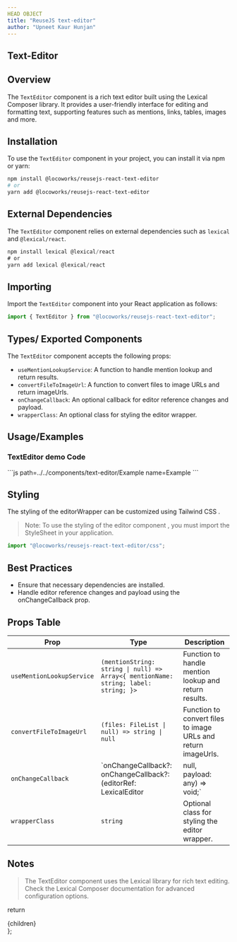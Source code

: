 ```yaml
---
HEAD OBJECT
title: "ReuseJS text-editor"
author: "Upneet Kaur Hunjan"
---
```


## Text-Editor

## Overview

The `TextEditor` component is a rich text editor built using the Lexical Composer library. It provides a user-friendly interface for editing and formatting text, supporting features such as mentions, links, tables, images and more.

## Installation

To use the `TextEditor` component in your project, you can install it via npm or yarn:

```bash
npm install @locoworks/reusejs-react-text-editor
# or
yarn add @locoworks/reusejs-react-text-editor
```

## External Dependencies

The `TextEditor` component relies on external dependencies such as `lexical` and `@lexical/react`.
```jsx
npm install lexical @lexical/react
# or
yarn add lexical @lexical/react
```

## Importing

Import the `TextEditor` component into your React application as follows:

```jsx
import { TextEditor } from "@locoworks/reusejs-react-text-editor";
```

## Types/ Exported Components

The `TextEditor` component accepts the following props:

- `useMentionLookupService`: A function to handle mention lookup and return results.
- `convertFileToImageUrl`: A function to convert files to image URLs and return imageUrls.
- `onChangeCallback`: An optional callback for editor reference changes and payload.
- `wrapperClass`: An optional class for styling the editor wrapper.

## Usage/Examples

### TextEditor demo Code
<Example/>
```js path=../../components/text-editor/Example name=Example
```

## Styling

The styling of the editorWrapper can be customized using Tailwind CSS .

> Note: To use the styling of the editor component , you must import the StyleSheet in your application.
```jsx
import "@locoworks/reusejs-react-text-editor/css";
```

## Best Practices

- Ensure that necessary dependencies are installed.
- Handle editor reference changes and payload using the onChangeCallback prop.

## Props Table

| Prop                      | Type                                                               | Description                                                                                                                            |
| ------------------------- | ------------------------------------------------------------------ | -------------------------------------------------------------------------------------------------------------------------------------- |
| `useMentionLookupService` | `(mentionString: string \| null) => Array<{ mentionName: string; label: string; }>` | Function to handle mention lookup and return results.                                                                                                   |
| `convertFileToImageUrl`   | `(files: FileList \| null) => string \| null`                     | Function to convert files to image URLs and return imageUrls.                                                                                              |
| `onChangeCallback`       | `onChangeCallback?: onChangeCallback?: (editorRef: LexicalEditor | null, payload: any) => void;`                       | Optional callback for editor reference changes.                                                                                     |
| `wrapperClass`            | `string`                                                           | Optional class for styling the editor wrapper.                                                                                        |

## Notes
>The TextEditor component uses the Lexical library for rich text editing.
Check the Lexical Composer documentation for advanced configuration options.

  return <div className="prose max-w-full mx-4 pb-10" >{children}</div>
};
